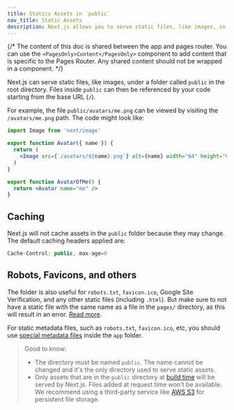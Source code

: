 ```yaml
---
title: Statics Assets in `public`
nav_title: Static Assets
description: Next.js allows you to serve static files, like images, in the public directory. You can learn how it works here.
---
```


{/* The content of this doc is shared between the app and pages router. You can use the `<PagesOnly>Content</PagesOnly>` component to add content that is specific to the Pages Router. Any shared content should not be wrapped in a component. */}

Next.js can serve static files, like images, under a folder called `public` in the root directory. Files inside `public` can then be referenced by your code starting from the base URL (`/`).

For example, the file `public/avatars/me.png` can be viewed by visiting the `/avatars/me.png` path. The code might look like:

```jsx filename="Example.js"
import Image from 'next/image'

export function Avatar({ name }) {
  return (
    <Image src={`/avatars/${name}.png`} alt={name} width="64" height="64" />
  )
}

export function AvatarOfMe() {
  return <Avatar name="me" />
}
```

## Caching

Next.js will not cache assets in the `public` folder because they may change. The default caching headers applied are:

```jsx
Cache-Control: public, max-age=0
```

## Robots, Favicons, and others

<PagesOnly>

The folder is also useful for `robots.txt`, `favicon.ico`, Google Site Verification, and any other static files (including `.html`). But make sure to not have a static file with the same name as a file in the `pages/` directory, as this will result in an error. [Read more](/docs/messages/conflicting-public-file-page).

</PagesOnly>

<AppOnly>

For static metadata files, such as `robots.txt`, `favicon.ico`, etc, you should use [special metadata files](/docs/app/api-reference/file-conventions/metadata) inside the `app` folder.

</AppOnly>

> Good to know:
>
> - The directory must be named `public`. The name cannot be changed and it's the only directory used to serve static assets.
> - Only assets that are in the `public` directory at [build time](/docs/app/api-reference/next-cli#build) will be served by Next.js. Files added at request time won't be available. We recommend using a third-party service like [AWS S3](https://aws.amazon.com/s3/) for persistent file storage.
